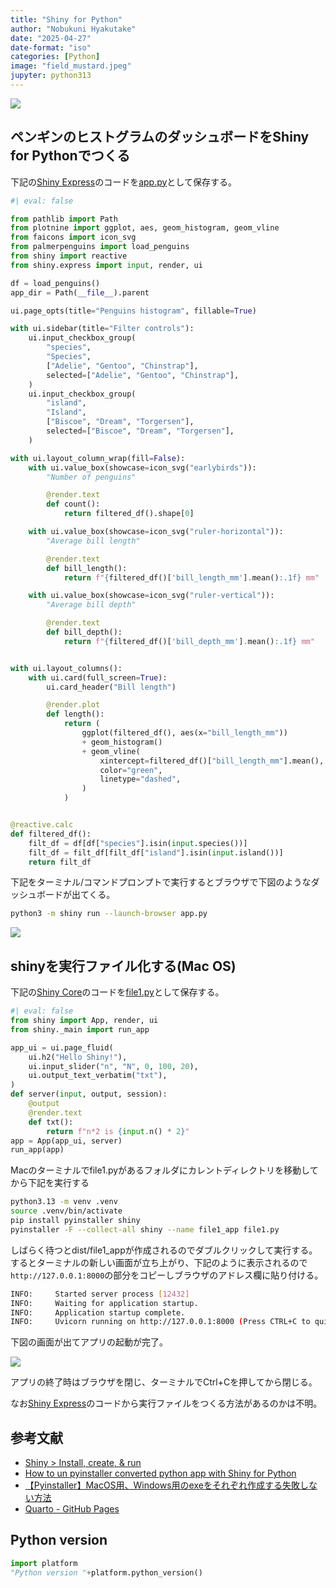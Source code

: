 ```yaml
---
title: "Shiny for Python"
author: "Nobukuni Hyakutake"
date: "2025-04-27"
date-format: "iso"
categories: [Python]
image: "field_mustard.jpeg"
jupyter: python313
---
```


![](field_mustard.jpeg)

## ペンギンのヒストグラムのダッシュボードをShiny for Pythonでつくる

下記の[Shiny Express](https://shiny.posit.co/py/api/express/)のコードを[app.py](https://github.com/Nobukuni-Hyakutake/statistics/blob/main/trial/shiny_dashboard_02/app.py)として保存する。

```python
#| eval: false

from pathlib import Path
from plotnine import ggplot, aes, geom_histogram, geom_vline
from faicons import icon_svg
from palmerpenguins import load_penguins
from shiny import reactive
from shiny.express import input, render, ui

df = load_penguins()
app_dir = Path(__file__).parent

ui.page_opts(title="Penguins histogram", fillable=True)

with ui.sidebar(title="Filter controls"):
    ui.input_checkbox_group(
        "species",
        "Species",
        ["Adelie", "Gentoo", "Chinstrap"],
        selected=["Adelie", "Gentoo", "Chinstrap"],
    )
    ui.input_checkbox_group(
        "island",
        "Island",
        ["Biscoe", "Dream", "Torgersen"],
        selected=["Biscoe", "Dream", "Torgersen"],
    )

with ui.layout_column_wrap(fill=False):
    with ui.value_box(showcase=icon_svg("earlybirds")):
        "Number of penguins"

        @render.text
        def count():
            return filtered_df().shape[0]

    with ui.value_box(showcase=icon_svg("ruler-horizontal")):
        "Average bill length"

        @render.text
        def bill_length():
            return f"{filtered_df()['bill_length_mm'].mean():.1f} mm"

    with ui.value_box(showcase=icon_svg("ruler-vertical")):
        "Average bill depth"

        @render.text
        def bill_depth():
            return f"{filtered_df()['bill_depth_mm'].mean():.1f} mm"


with ui.layout_columns():
    with ui.card(full_screen=True):
        ui.card_header("Bill length")

        @render.plot
        def length():
            return (
                ggplot(filtered_df(), aes(x="bill_length_mm"))
                + geom_histogram()
                + geom_vline(
                    xintercept=filtered_df()["bill_length_mm"].mean(),
                    color="green",
                    linetype="dashed",
                )
            )


@reactive.calc
def filtered_df():
    filt_df = df[df["species"].isin(input.species())]
    filt_df = filt_df[filt_df["island"].isin(input.island())]
    return filt_df

```

下記をターミナル/コマンドプロンプトで実行するとブラウザで下図のようなダッシュボードが出てくる。

``` bash
python3 -m shiny run --launch-browser app.py
```

![](histogram_shiny.png)

## shinyを実行ファイル化する(Mac OS)

下記の[Shiny Core](https://shiny.posit.co/py/api/core/)のコードを[file1.py](https://github.com/Nobukuni-Hyakutake/statistics/blob/main/trial/shiny_dashboard_02/file1.py)として保存する。

```python
#| eval: false
from shiny import App, render, ui
from shiny._main import run_app

app_ui = ui.page_fluid(
    ui.h2("Hello Shiny!"),
    ui.input_slider("n", "N", 0, 100, 20),
    ui.output_text_verbatim("txt"),
)
def server(input, output, session):
    @output
    @render.text
    def txt():
        return f"n*2 is {input.n() * 2}"
app = App(app_ui, server)
run_app(app)
```

Macのターミナルでfile1.pyがあるフォルダにカレントディレクトリを移動してから下記を実行する

```bash
python3.13 -m venv .venv
source .venv/bin/activate
pip install pyinstaller shiny
pyinstaller -F --collect-all shiny --name file1_app file1.py
```

しばらく待つとdist/file1_appが作成されるのでダブルクリックして実行する。するとターミナルの新しい画面が立ち上がり、下記のように表示されるので`http://127.0.0.1:8000`の部分をコピーしブラウザのアドレス欄に貼り付ける。

```bash
INFO:     Started server process [12432]
INFO:     Waiting for application startup.
INFO:     Application startup complete.
INFO:     Uvicorn running on http://127.0.0.1:8000 (Press CTRL+C to quit)
```

下図の画面が出てアプリの起動が完了。

![](file1_app.png)

アプリの終了時はブラウザを閉じ、ターミナルでCtrl+Cを押してから閉じる。

なお[Shiny Express](https://shiny.posit.co/py/api/express/)のコードから実行ファイルをつくる方法があるのかは不明。

## 参考文献

- [Shiny > Install, create, & run](https://shiny.posit.co/py/docs/install-create-run.html)
- [How to un pyinstaller converted python app with Shiny for Python](https://stackoverflow.com/questions/73257387/how-to-un-pyinstaller-converted-python-app-with-shiny-for-python)
- [【Pyinstaller】MacOS用、Windows用のexeをそれぞれ作成する失敗しない方法](https://qiita.com/mizu4my/items/5aff60c7eed4e2cc6c18)
- [Quarto - GitHub Pages](https://github.com/quarto-dev/quarto-web/blob/main/docs/publishing/github-pages.qmd)

## Python version

```python
import platform
"Python version "+platform.python_version()
```
